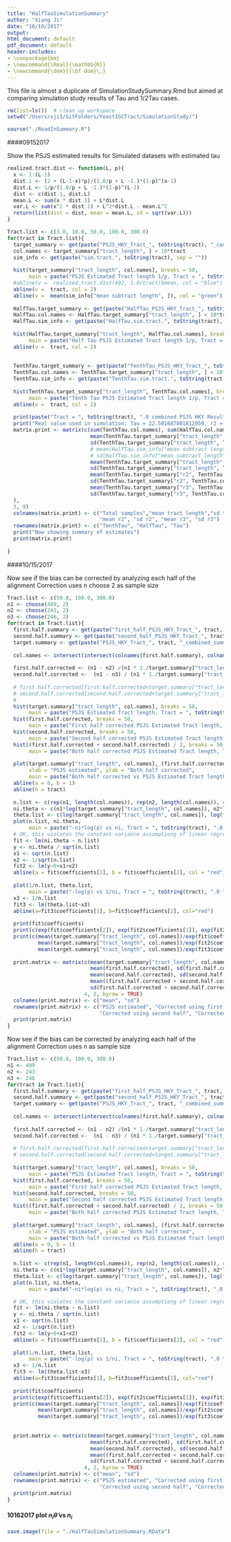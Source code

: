 ```yaml
---
title: "HalfTauSimulationSummary"
author: "Xiang Ji"
date: "10/10/2017"
output:
html_document: default
pdf_document: default
header-includes:
- \usepackage{bm}
- \newcommand{\Real}{\mathbb{R}}
- \newcommand{\dom}{{\bf dom}\,}
---
```


This file is almost a duplicate of SimulationStudySummary.Rmd but aimed at comparing 
simulation study results of Tau and 1/2Tau cases.

```r
rm(list=ls())  # clean up workspace
setwd("/Users/xji3/GitFolders/YeastIGCTract/SimulationStudy/")

source("./ReadInSummary.R")
```


####09152017

Show the PSJS estimated results for Simulated datasets with estimated tau

```r
realized.tract.dist <- function(L, p){
  x <- 1:(L-1)
  dist.1 <- (2 + (L-1-x)*p)/(1.0/p + L -1.)*(1-p)^(x-1)
  dist.L <- 1/p/(1.0/p + L -1.)*(1-p)^(L-1)
  dist <- c(dist.1, dist.L)
  mean.L <- sum(x * dist.1) + L*dist.L
  var.L <- sum(x^2 * dist.1) + L^2*dist.L - mean.L^2
  return(list(dist = dist, mean = mean.L, sd = sqrt(var.L)))
}

```

```r
Tract.list <- c(3.0, 10.0, 50.0, 100.0, 300.0)
for(tract in Tract.list){
  target_summary <- get(paste("PSJS_HKY_Tract_", toString(tract), "_combined_summary", sep = ""))
  col.names <- target_summary["tract_length", ] < 10*tract
  sim_info <- get(paste("sim.tract.", toString(tract), sep = ""))
  
  hist(target_summary["tract_length", col.names], breaks = 50,
       main = paste("PSJS Estimated Tract length 1/p, Tract = ", toString(tract), ".0 ", sep = ""))
  #abline(v =  realized.tract.dist(492, 1.0/tract)$mean, col = "blue")
  abline(v =  tract, col = 2)
  abline(v =  mean(sim_info["mean subtract length", ]), col = "green")
  
  HalfTau.target_summary <- get(paste("HalfTau_PSJS_HKY_Tract_", toString(tract), "_combined_summary", sep = ""))
  HalfTau.col.names <- HalfTau.target_summary["tract_length", ] < 10*tract
  HalfTau.sim_info <- get(paste("HalfTau.sim.tract.", toString(tract), sep = ""))
  
  hist(HalfTau.target_summary["tract_length", HalfTau.col.names], breaks = 50,
       main = paste("Half Tau PSJS Estimated Tract length 1/p, Tract = ", toString(tract), ".0 ", sep = ""))
  abline(v =  tract, col = 2)
  
  
  TenthTau.target_summary <- get(paste("TenthTau_PSJS_HKY_Tract_", toString(tract), "_combined_summary", sep = ""))
  TenthTau.col.names <- TenthTau.target_summary["tract_length", ] < 10*tract
  TenthTau.sim_info <- get(paste("TenthTau.sim.tract.", toString(tract), sep = ""))
  
  hist(TenthTau.target_summary["tract_length", TenthTau.col.names], breaks = 50,
       main = paste("Tenth Tau PSJS Estimated Tract length 1/p, Tract = ", toString(tract), ".0 ", sep = ""))
  abline(v =  tract, col = 2)  
  
  print(paste("Tract = ", toString(tract), ".0 combined PSJS HKY Results", sep = ""))
  print("Real value used in simulation: Tau = 22.581687801812059, r2 = 0.53919187294821969, r3 = 11.580030840998282")
  matrix.print <- matrix(c(sum(TenthTau.col.names), sum(HalfTau.col.names), sum(col.names),
                           mean(TenthTau.target_summary["tract_length", TenthTau.col.names]), mean(HalfTau.target_summary["tract_length", HalfTau.col.names]), mean(target_summary["tract_length", col.names]), 
                           sd(TenthTau.target_summary["tract_length", TenthTau.col.names]), sd(HalfTau.target_summary["tract_length", HalfTau.col.names]), sd(target_summary["tract_length", col.names]),
                           # mean(HalfTau.sim_info["mean subtract length", HalfTau.col.names]), mean(sim_info["mean subtract length", col.names]),
                           # sd(HalfTau.sim_info["mean subtract length", HalfTau.col.names]), sd(sim_info["mean subtract length", col.names])),
                           mean(TenthTau.target_summary["tract_length", TenthTau.col.names] * TenthTau.target_summary["init_rate", TenthTau.col.names]), mean(HalfTau.target_summary["tract_length", HalfTau.col.names] * HalfTau.target_summary["init_rate", HalfTau.col.names]), mean(target_summary["tract_length", col.names] * target_summary["init_rate", col.names]),
                           sd(TenthTau.target_summary["tract_length", TenthTau.col.names] * TenthTau.target_summary["init_rate", TenthTau.col.names]), sd(HalfTau.target_summary["tract_length", HalfTau.col.names] * HalfTau.target_summary["init_rate", HalfTau.col.names]), sd(target_summary["tract_length", col.names] * target_summary["init_rate", col.names]),
                           mean(TenthTau.target_summary["r2", TenthTau.col.names]), mean(HalfTau.target_summary["r2", HalfTau.col.names]), mean(target_summary["r2", col.names]),
                           sd(TenthTau.target_summary["r2", TenthTau.col.names]), sd(HalfTau.target_summary["r2", HalfTau.col.names]), sd(target_summary["r2", col.names]),
                           mean(TenthTau.target_summary["r3", TenthTau.col.names]), mean(HalfTau.target_summary["r3", HalfTau.col.names]), mean(target_summary["r3", col.names]),
                           sd(TenthTau.target_summary["r3", TenthTau.col.names]), sd(HalfTau.target_summary["r3", HalfTau.col.names]), sd(target_summary["r3", col.names])
  ),
  3, 9)
  colnames(matrix.print) <- c("Total samples","mean tract length","sd tract length","mean Tau","sd Tau", 
                              "mean r2", "sd r2", "mean r3", "sd r3")
  rownames(matrix.print) <- c("TenthTau", "HalfTau", "Tau")
  print("Now showing summary of estimates")
  print(matrix.print)  
  
}

```


####10/15/2017

Now see if the bias can be corrected by analyzing each half of the alignment
Correction uses n choose 2 as sample size

```r
Tract.list <- c(50.0, 100.0, 300.0)
n1 <- choose(489, 2)
n2 <- choose(243, 2)
n3 <- choose(246, 2)
for(tract in Tract.list){
  first.half.summary <- get(paste("first_half_PSJS_HKY_Tract_", tract, "_combined_summary", sep = ""))
  second.half.summary <- get(paste("second_half_PSJS_HKY_Tract_", tract, "_combined_summary", sep = ""))
  target.summary <- get(paste("PSJS_HKY_Tract_", tract, "_combined_summary", sep = ""))
  
  col.names <- intersect(intersect(colnames(first.half.summary), colnames(second.half.summary)), colnames(target.summary))
  
  first.half.corrected <- (n1 - n2) /(n1 * 1./target.summary["tract_length", col.names] - n2 * 1.0/first.half.summary["tract_length", col.names]) 
  second.half.corrected <-  (n1 - n3) / (n1 * 1./target.summary["tract_length", col.names] - n3 * 1./second.half.summary["tract_length", col.names])
  
  # first.half.corrected[first.half.corrected<target.summary["tract_length", col.names]] <- target.summary["tract_length",col.names[first.half.corrected<target.summary["tract_length", col.names]]]
  # second.half.corrected[second.half.corrected<target.summary["tract_length", col.names]] <- target.summary["tract_length",col.names[second.half.corrected<target.summary["tract_length", col.names]]]
  # 
  hist(target.summary["tract_length", col.names], breaks = 50,
       main = paste("PSJS Estimated Tract length, Tract = ", toString(tract), ".0 ", sep = ""))
  hist(first.half.corrected, breaks = 50,
       main = paste("First half corrected PSJS Estimated Tract length, Tract = ", toString(tract), ".0 ", sep = ""))
  hist(second.half.corrected, breaks = 50,
       main = paste("Second half corrected PSJS Estimated Tract length, Tract = ", toString(tract), ".0 ", sep = ""))   
  hist((first.half.corrected + second.half.corrected) / 2, breaks = 50,
       main = paste("Both half corrected PSJS Estimated Tract length, Tract = ", toString(tract), ".0 ", sep = ""))
  
  plot(target.summary["tract_length", col.names], (first.half.corrected + second.half.corrected) / 2, 
       xlab = "PSJS estimated", ylab = "Both half corrected", 
       main = paste("Both half corrected vs PSJS Estimated Tract length, Tract = ", toString(tract), ".0 ", sep = ""))
  abline(a = 0, b = 1)
  abline(h = tract)
  
  n.list <- c(rep(n1, length(col.names)), rep(n2, length(col.names)), rep(n3, length(col.names)))
  ni.theta <- c(n1*log(target.summary["tract_length", col.names]), n2*log(first.half.summary["tract_length", col.names]), n3*log(second.half.summary["tract_length", col.names]))
  theta.list <- c(log(target.summary["tract_length", col.names]), log(first.half.summary["tract_length", col.names]), log(second.half.summary["tract_length", col.names]))
  plot(n.list, ni.theta, 
       main = paste("-ni*log(p) vs ni, Tract = ", toString(tract), ".0 ", sep = ""))
  # OK, this violates the constant variance assumptiong of linear regression
  fit <- lm(ni.theta ~ n.list)
  y <- ni.theta / sqrt(n.list)
  x1 <- sqrt(n.list)
  x2 <- 1/sqrt(n.list)
  fit2 <- lm(y~0+x1+x2)
  abline(a = fit$coefficients[1], b = fit$coefficients[2], col = "red")
  
  plot(1/n.list, theta.list, 
       main = paste("-log(p) vs 1/ni, Tract = ", toString(tract), ".0 ", sep = ""))
  x3 <- 1/n.list
  fit3 <- lm(theta.list~x3)
  abline(a=fit3$coefficients[1], b=fit3$coefficients[2], col="red")
  
  print(fit$coefficients)
  print(c(exp(fit$coefficients[2]), exp(fit2$coefficients[1]), exp(fit3$coefficients[1])))
  print(c(mean(target.summary["tract_length", col.names])/exp(fit$coefficients[1]/n1),
          mean(target.summary["tract_length", col.names])/exp(fit2$coefficients[2]/n1),
          mean(target.summary["tract_length", col.names])/exp(fit3$coefficients[2]/n1)))
      
  print.matrix <- matrix(c(mean(target.summary["tract_length", col.names]), sd(target.summary["tract_length", col.names]), 
                           mean(first.half.corrected), sd(first.half.corrected), 
                           mean(second.half.corrected), sd(second.half.corrected),
                           mean((first.half.corrected + second.half.corrected) / 2), 
                           sd(first.half.corrected + second.half.corrected) / 2), 
                         4, 2, byrow = TRUE) 
  colnames(print.matrix) <- c("mean", "sd")
  rownames(print.matrix) <- c("PSJS estimated", "Corrected using first half", 
                              "Corrected using second half", "Corrected using both")
  print(print.matrix)
}

```

Now see if the bias can be corrected by analyzing each half of the alignment
Correction uses n as sample size

```r
Tract.list <- c(50.0, 100.0, 300.0)
n1 <- 489
n2 <- 243
n3 <- 246
for(tract in Tract.list){
  first.half.summary <- get(paste("first_half_PSJS_HKY_Tract_", tract, "_combined_summary", sep = ""))
  second.half.summary <- get(paste("second_half_PSJS_HKY_Tract_", tract, "_combined_summary", sep = ""))
  target.summary <- get(paste("PSJS_HKY_Tract_", tract, "_combined_summary", sep = ""))
  
  col.names <- intersect(intersect(colnames(first.half.summary), colnames(second.half.summary)), colnames(target.summary))
  
  first.half.corrected <- (n1 - n2) /(n1 * 1./target.summary["tract_length", col.names] - n2 * 1.0/first.half.summary["tract_length", col.names]) 
  second.half.corrected <-  (n1 - n3) / (n1 * 1./target.summary["tract_length", col.names] - n3 * 1./second.half.summary["tract_length", col.names])
  
  # first.half.corrected[first.half.corrected<target.summary["tract_length", col.names]] <- target.summary["tract_length",col.names[first.half.corrected<target.summary["tract_length", col.names]]]
  # second.half.corrected[second.half.corrected<target.summary["tract_length", col.names]] <- target.summary["tract_length",col.names[second.half.corrected<target.summary["tract_length", col.names]]]
  
  hist(target.summary["tract_length", col.names], breaks = 50,
       main = paste("PSJS Estimated Tract length, Tract = ", toString(tract), ".0 ", sep = ""))
  hist(first.half.corrected, breaks = 50,
       main = paste("First half corrected PSJS Estimated Tract length, Tract = ", toString(tract), ".0 ", sep = ""))
  hist(second.half.corrected, breaks = 50,
       main = paste("Second half corrected PSJS Estimated Tract length, Tract = ", toString(tract), ".0 ", sep = ""))   
  hist((first.half.corrected + second.half.corrected) / 2, breaks = 50,
       main = paste("Both half corrected PSJS Estimated Tract length, Tract = ", toString(tract), ".0 ", sep = ""))
  
  plot(target.summary["tract_length", col.names], (first.half.corrected + second.half.corrected) / 2, 
       xlab = "PSJS estimated", ylab = "Both half corrected", 
       main = paste("Both half corrected vs PSJS Estimated Tract length, Tract = ", toString(tract), ".0 ", sep = ""))
  abline(a = 0, b = 1)
  abline(h = tract)
  
  n.list <- c(rep(n1, length(col.names)), rep(n2, length(col.names)), rep(n3, length(col.names)))
  ni.theta <- c(n1*log(target.summary["tract_length", col.names]), n2*log(first.half.summary["tract_length", col.names]), n3*log(second.half.summary["tract_length", col.names]))
  theta.list <- c(log(target.summary["tract_length", col.names]), log(first.half.summary["tract_length", col.names]), log(second.half.summary["tract_length", col.names]))
  plot(n.list, ni.theta, 
       main = paste("-ni*log(p) vs ni, Tract = ", toString(tract), ".0 ", sep = ""))

  # OK, this violates the constant variance assumptiong of linear regression
  fit <- lm(ni.theta ~ n.list)
  y <- ni.theta / sqrt(n.list)
  x1 <- sqrt(n.list)
  x2 <- 1/sqrt(n.list)
  fit2 <- lm(y~0+x1+x2)
  abline(a = fit$coefficients[1], b = fit$coefficients[2], col = "red")
  
  plot(1/n.list, theta.list, 
       main = paste("-log(p) vs 1/ni, Tract = ", toString(tract), ".0 ", sep = ""))
  x3 <- 1/n.list
  fit3 <- lm(theta.list~x3)
  abline(a=fit3$coefficients[1], b=fit3$coefficients[2], col="red")
  
  print(fit$coefficients)
  print(c(exp(fit$coefficients[2]), exp(fit2$coefficients[1]), exp(fit3$coefficients[1])))
  print(c(mean(target.summary["tract_length", col.names])/exp(fit$coefficients[1]/n1),
          mean(target.summary["tract_length", col.names])/exp(fit2$coefficients[2]/n1),
          mean(target.summary["tract_length", col.names])/exp(fit3$coefficients[2]/n1)))
  
  
  print.matrix <- matrix(c(mean(target.summary["tract_length", col.names]), sd(target.summary["tract_length", col.names]), 
                           mean(first.half.corrected), sd(first.half.corrected), 
                           mean(second.half.corrected), sd(second.half.corrected),
                           mean((first.half.corrected + second.half.corrected) / 2), 
                           sd(first.half.corrected + second.half.corrected) / 2), 
                         4, 2, byrow = TRUE) 
  colnames(print.matrix) <- c("mean", "sd")
  rownames(print.matrix) <- c("PSJS estimated", "Corrected using first half", 
                              "Corrected using second half", "Corrected using both")
  print(print.matrix)
}

```

#### 10162017 plot ${n_i}\hat \theta$ vs $n_i$

```r
save.image(file = "./HalfTauSimulationSummary.RData")
```